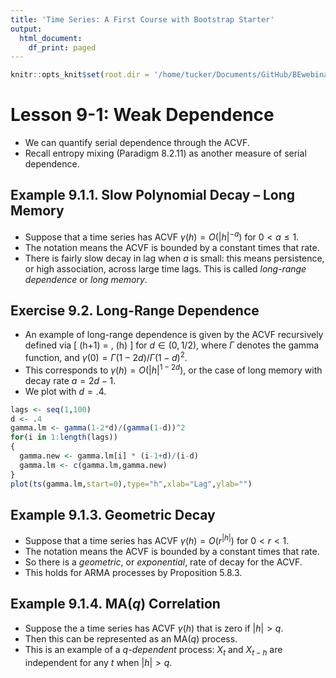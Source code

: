 ```yaml
---
title: 'Time Series: A First Course with Bootstrap Starter'
output:
  html_document:
    df_print: paged
---
```


```r
knitr::opts_knit$set(root.dir = '/home/tucker/Documents/GitHub/BEwebinar/Data')
```

# Lesson 9-1: Weak Dependence

- We can quantify serial dependence through the ACVF.
- Recall entropy mixing (Paradigm 8.2.11) as another measure of serial dependence.

## Example 9.1.1. Slow Polynomial Decay -- Long Memory

- Suppose that a time series has ACVF $\gamma (h) = O({|h|}^{-a})$ for $0 < a \leq 1$.
- The notation means the ACVF is bounded by a constant times that rate.
- There is fairly slow decay in lag when $a$ is small: this means persistence, or
high association, across large time lags. This is called *long-range dependence* or
*long memory*.

## Exercise 9.2. Long-Range Dependence

- An example of long-range dependence is given by the ACVF recursively defined via
\[
 \gamma (h+1) = \frac{h+d}{h+1-d} \, \gamma (h)
\]
for $d \in (0,1/2)$, where $\Gamma$ denotes the gamma function, and 
$\gamma (0) = \Gamma (1-2d)/{\Gamma (1-d)}^2$. 
- This corresponds to $\gamma (h) = O({|h|}^{1-2d})$, or the case of long memory 
with decay rate $a = 2d-1$.
- We plot with $d = .4$.

```r
lags <- seq(1,100)
d <- .4
gamma.lm <- gamma(1-2*d)/(gamma(1-d))^2
for(i in 1:length(lags))
{
  gamma.new <- gamma.lm[i] * (i-1+d)/(i-d)
  gamma.lm <- c(gamma.lm,gamma.new)
}
plot(ts(gamma.lm,start=0),type="h",xlab="Lag",ylab="")
```

## Example 9.1.3. Geometric Decay

- Suppose that a time series has ACVF $\gamma (h) = O(r^{|h|})$ for $0 < r < 1$.
- The notation means the ACVF is bounded by a constant times that rate.
- So there is a *geometric*, or *exponential*, rate of decay for the ACVF. 
- This holds for ARMA processes by Proposition 5.8.3.

## Example 9.1.4. MA($q$) Correlation

- Suppose the a time series has ACVF $\gamma (h)$ that is zero if $|h| > q$.
- Then this can be represented as an MA($q$) process.
- This is an example of a *q-dependent* process: $X_t$ and $X_{t-h}$ are independent
for any $t$ when $|h| > q$.


